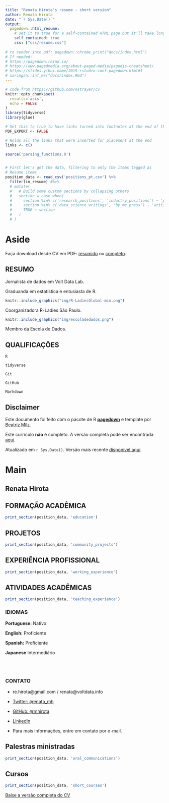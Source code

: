 ```yaml
---
title: "Renata Hirota's resume - short version"
author: Renata Hirota
date: "`r Sys.Date()`"
output:
  pagedown::html_resume:
    # set it to true for a self-contained HTML page but it'll take longer to render
    self_contained: true
    css: ["css/resume.css"]
    
# to render into pdf: pagedown::chrome_print("docs/index.html")
# If needed:
# https://pagedown.rbind.io/
# https://www.pagedmedia.org/about-paged-media/pagedjs-cheatsheet/
# https://slides.yihui.name/2019-rstudio-conf-pagedown.html#1
# xaringan::inf_mr("docs/index.Rmd")
---
```

<!--- start of code for font awesome--->

<link rel="stylesheet" href="https://cdnjs.cloudflare.com/ajax/libs/font-awesome/5.11.2/css/all.css" integrity="sha256-46qynGAkLSFpVbEBog43gvNhfrOj+BmwXdxFgVK/Kvc=" crossorigin="anonymous" />
<!--- end of code for font awesome--->

```r
# code from https://github.com/nstrayer/cv
knitr::opts_chunk$set(
  results='asis', 
  echo = FALSE
)
library(tidyverse)
library(glue)

# Set this to true to have links turned into footnotes at the end of the document
PDF_EXPORT <- FALSE

# Holds all the links that were inserted for placement at the end
links <- c()

source('parsing_functions.R')


# First let's get the data, filtering to only the items tagged as
# Resume items
position_data <- read_csv('positions_pt.csv') %>% 
  filter(in_resume) #%>% 
  # mutate(
  #   # Build some custom sections by collapsing others
  #   section = case_when(
  #     section %in% c('research_positions', 'industry_positions') ~ 'positions', 
  #     section %in% c('data_science_writings', 'by_me_press') ~ 'writings',
  #     TRUE ~ section
  #   )
  # ) 

```


Aside
================================================================================
<i class="fas fa-download"></i> Faça download desde CV em PDF: [resumido](https://rmhirota.github.io/resume/resume_pt.pdf) ou
[completo](https://rmhirota.github.io/resume/index_pt.pdf).

## RESUMO

<i class="fas fa-newspaper"></i> Jornalista de dados em Volt Data Lab.

<i class="fab fa-r-project"></i> Graduanda em estatística e entusiasta de R. 

```r
knitr::include_graphics("img/R-LadiesGlobal-min.png")
```
Coorganizadora R-Ladies São Paulo. 

```r
knitr::include_graphics("img/escoladedados.png")
```
Membro da Escola de Dados.

## QUALIFICAÇÕES

<i class="fab fa-r-project"></i> `R`

<i class="far fa-chart-bar"></i> `tidyverse`

<i class="fas fa-code-branch"></i> `Git`

<i class="fab fa-github"></i> `GitHub`

<i class="fab fa-markdown"></i> `Markdown`



Disclaimer {#disclaimer}
--------------------------------------------------------------------------------

Este documento foi feito com o pacote de R [**pagedown**](https://github.com/rstudio/pagedown) e template por [Beatriz Milz](https://github.com/beatrizmilz/resume).

Este currículo **não** é completo. A versão completa pode ser encontrada [aqui](https://rmhirota.github.io/resume/index_pt.pdf). 

Atualizado em `r Sys.Date()`. Versão mais recente [disponível aqui](https://rmhirota.github.io/resume/resume_pt.pdf). 

Main
================================================================================

Renata Hirota {#title}
--------------------------------------------------------------------------------

FORMAÇÃO ACADÊMICA {data-icon=graduation-cap data-concise=true}
--------------------------------------------------------------------------------

```r
print_section(position_data, 'education')
```


PROJETOS {data-icon=share-alt}
--------------------------------------------------------------------------------
```r
print_section(position_data, 'community_projects')
```



EXPERIÊNCIA PROFISSIONAL {data-icon=briefcase}
--------------------------------------------------------------------------------
```r
print_section(position_data, 'working_experience')
```


ATIVIDADES ACADÊMICAS {data-icon=chalkboard-teacher}
--------------------------------------------------------------------------------
```r
print_section(position_data, 'teaching_experience')
```

::: aside


### IDIOMAS

**Portuguese:** Nativo

**English:** Proficiente

**Spanish:** Proficiente

**Japanese** Intermediário


<br><br>


### CONTATO

- <i class="fa fa-envelope"></i> re.hirota@gmail.com / renata@voltdata.info

- <i class="fa fa-twitter"></i> [Twitter: `@`renata_mh](https://twitter.com/renata_mh)

- <i class="fa fa-github"></i> [GitHub: `@`rmhirota](https://github.com/rmhirota)

- <i class="fa fa-linkedin"></i> [LinkedIn](https://br.linkedin.com/in/renatahirota) 


- Para mais informações, entre em contato por e-mail.


:::

Palestras ministradas {data-icon=chalkboard-teacher}
--------------------------------------------------------------------------------
```r
print_section(position_data, 'oral_communications')
```


Cursos {data-icon=book} 
--------------------------------------------------------------------------------

```r
print_section(position_data, 'short_courses')
```

::: aside
<i class="fas fa-download"></i> [Baixe a versão completa do CV](https://rmhirota.github.io/resume/index_pt.pdf)
:::